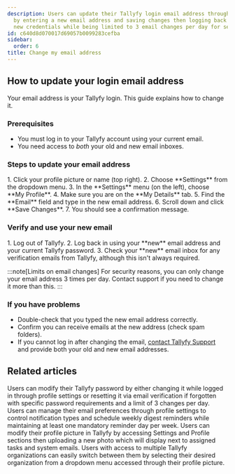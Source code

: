 ```yaml
---
description: Users can update their Tallyfy login email address through profile settings
  by entering a new email address and saving changes then logging back in with the
  new credentials while being limited to 3 email changes per day for security reasons.
id: c640d8d070017d69057b0099283cefba
sidebar:
  order: 6
title: Change my email address
---
```



## How to update your login email address

Your email address is your Tallyfy login. This guide explains how to change it.

### Prerequisites

*   You must log in to your Tallyfy account using your current email.
*   You need access to *both* your old and new email inboxes.

### Steps to update your email address

<Steps>
1. Click your profile picture or name (top right).
2. Choose **Settings** from the dropdown menu.
3. In the **Settings** menu (on the left), choose **My Profile**.
4. Make sure you are on the **My Details** tab.
5. Find the **Email** field and type in the new email address.
6. Scroll down and click **Save Changes**.
7. You should see a confirmation message.
</Steps>

### Verify and use your new email

<Steps>
1. Log out of Tallyfy.
2. Log back in using your **new** email address and your current Tallyfy password.
3. Check your **new** email inbox for any verification emails from Tallyfy, although this isn't always required.
</Steps>

:::note[Limits on email changes]
For security reasons, you can only change your email address 3 times per day. Contact support if you need to change it more than this.
:::

### If you have problems

*   Double-check that you typed the new email address correctly.
*   Confirm you can receive emails at the new address (check spam folders).
*   If you cannot log in after changing the email, [contact Tallyfy Support](/products/pro/miscellaneous/support/how-can-i-contact-tallyfys-support-team/) and provide both your old and new email addresses.


## Related articles
<CardGrid>
<LinkTitleCard header="<b>Personal Settings > Change or reset your password</b>" href="/products/pro/settings/personal-settings/how-can-i-change-or-reset-my-tallyfy-password/" > Users can modify their Tallyfy password by either changing it while logged in through profile settings or resetting it via email verification if forgotten with specific password requirements and a limit of 3 changes per day. </LinkTitleCard>
<LinkTitleCard header="<b>Personal Settings > Manage email notifications</b>" href="/products/pro/settings/personal-settings/how-can-i-manage-email-notifications-in-tallyfy/" > Users can manage their email preferences through profile settings to control notification types and schedule weekly digest reminders while maintaining at least one mandatory reminder day per week. </LinkTitleCard>
<LinkTitleCard header="<b>Personal Settings > Update your profile picture</b>" href="/products/pro/settings/personal-settings/how-can-i-set-up-my-profile-photo-on-tallyfy/" > Users can modify their profile picture in Tallyfy by accessing Settings and Profile sections then uploading a new photo which will display next to assigned tasks and system emails. </LinkTitleCard>
<LinkTitleCard header="<b>Personal Settings > Switch between organizations</b>" href="/products/pro/settings/personal-settings/how-can-i-switch-between-organizations-in-tallyfy/" > Users with access to multiple Tallyfy organizations can easily switch between them by selecting their desired organization from a dropdown menu accessed through their profile picture. </LinkTitleCard>
</CardGrid>